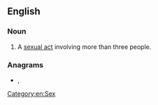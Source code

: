 ==English==

===Noun===
{{en-noun}}

# {{lb|en|rare|slang}} A [[sexual act]] involving more than three people.

===Anagrams===
* {{l|en|merosome}}, {{l|en|some more}}

[[Category:en:Sex]]